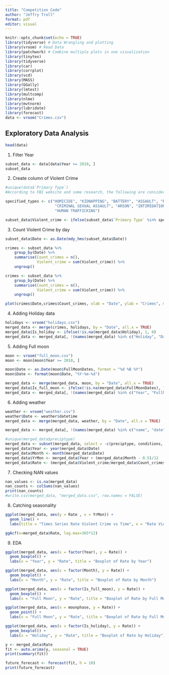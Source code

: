 ```yaml
---
title: "Competition Code"
author: "Jeffry Troll"
format: pdf
editor: visual
---
```


```r
knitr::opts_chunk$set(echo = TRUE)
library(tidyverse) # Data Wrangling and plotting
library(vroom) # Read Data
library(patchwork) # Combine multiple plots in one visualization
library(tinytex)
library(tidyverse)
library(car)
library(corrplot)
library(vcd)
library(MASS)
library(GGally)
library(lmtest)
library(multcomp)
library(nlme)
library(mvtnorm)
library(lubridate)
library(forecast)
data <- vroom("Crimes.csv")
```

## Exploratory Data Analysis

```r
head(data)
```

1.  Filter Year

```r
subset_data <- data[data$Year >= 2010, ]
subset_data 

```

2.  Create column of Violent Crime

```r
#unique(data$`Primary Type`)
#According to FBI website and some research, the following are considered violent crimne

specified_types <- c("HOMICIDE", "KIDNAPPING", "BATTERY", "ASSAULT", "ROBBERY", "SEX OFFENSE", 
                      "CRIMINAL SEXUAL ASSAULT", "ARSON", "INTIMIDATION", "CRIM SEXUAL ASSAULT", 
                      "HUMAN TRAFFICKING")

subset_data$Violent_crime <- ifelse(subset_data$`Primary Type` %in% specified_types, 1, 0)
```

3.  Count Violent Crime by day

```r
subset_data$Date <- as.Date(mdy_hms(subset_data$Date))
```

```r
crimes <- subset_data %>%
    group_by(Date) %>%
    summarise(Count_crimes = n(),
              Violent_crime = sum(Violent_crime)) %>%
    ungroup()
```

```r
crimes <- subset_data %>%
    group_by(Date) %>%
    summarise(Count_crimes = n(),
              Violent_crime = sum(Violent_crime)) %>%
    ungroup()
```

```r
plot(crimes$Date,crimes$Count_crimes, xlab = "Date", ylab = "Crimes", main = "Scatterplot of Time vs. Crimes", type = "l")
```

4. Adding Holiday data

```r
holidays <- vroom("holidays.csv")
merged_data <- merge(crimes, holidays, by = "Date", all.x = TRUE)
merged_data$Is_holiday <- ifelse(!is.na(merged_data$Holiday), 1, 0)
merged_data <- merged_data[, !(names(merged_data) %in% c("Holiday", "Day of Week"))]
```
5. Adding Full moon

```r
moon <- vroom("full_moon.csv")
moon <- moon[moon$Year >= 2010, ]

moon$Date <- as.Date(moon$FullMoonDates, format = "%d %B %Y")
moon$Date <- format(moon$Date, "%Y-%m-%d")

merged_data <- merge(merged_data, moon, by = "Date", all.x = TRUE)
merged_data$Is_full_moon <- ifelse(!is.na(merged_data$FullMoonDates), 1, 0)
merged_data <- merged_data[, !(names(merged_data) %in% c("Year", "FullMoonDates"))]
```
6. Adding weather

```r
weather <- vroom("weather.csv")
weather$Date <- weather$datetime
merged_data <- merge(merged_data, weather, by = "Date", all.x = TRUE)

merged_data <- merged_data[, !(names(merged_data) %in% c("name", "datetime"))]
```
```r
#unique(merged_data$preciptype)
merged_data <- subset(merged_data, select = -c(preciptype, conditions, sunrise, sunset, severerisk, windgust,description, icon, stations))
merged_data$Year <- year(merged_data$Date)
merged_data$Month <- month(merged_data$Date)
merged_data$YrMon <- merged_data$Year + (merged_data$Month - 0.5)/12
merged_data$Rate <- (merged_data$Violent_crime/merged_data$Count_crimes)
```

7. Checking NAN values

```r
nan_values <- is.na(merged_data)
nan_counts <- colSums(nan_values)
print(nan_counts)
#write.csv(merged_data, "merged_data.csv", row.names = FALSE)
```
8. Catching seasonality

```r
ggplot(merged_data, aes(y = Rate , x = YrMon)) +
  geom_line() +
  labs(title = "Times Series Rate Violent Crime vs Time", x = "Rate Violent Crime", y = "Year")
```

```r
ggAcf(x=merged_data$Rate, lag.max=365*12)
```
9. EDA

```r
ggplot(merged_data, aes(x = factor(Year), y = Rate)) +
  geom_boxplot() +
  labs(x = "Year", y = "Rate", title = "Boxplot of Rate by Year")
```

```r
ggplot(merged_data, aes(x = factor(Month), y = Rate)) +
  geom_boxplot() +
  labs(x = "Month", y = "Rate", title = "Boxplot of Rate by Month")
```


```r
ggplot(merged_data, aes(x = factor(Is_full_moon), y = Rate)) +
  geom_boxplot() +
  labs(x = "Full Moon", y = "Rate", title = "Boxplot of Rate by Full Moon")
```

```r
ggplot(merged_data, aes(x = moonphase, y = Rate)) +
  geom_point() +
  labs(x = "Full Moon", y = "Rate", title = "Boxplot of Rate by Full Moon")
```

```r
ggplot(merged_data, aes(x = factor(Is_holiday), y = Rate)) +
  geom_boxplot() +
  labs(x = "Holiday", y = "Rate", title = "Boxplot of Rate by Holiday")
```

```r
y <- merged_data$Rate
fit <- auto.arima(y, seasonal = TRUE)
print(summary(fit))
```

```r
future_forecast <- forecast(fit, h = 10)
print(future_forecast)
```